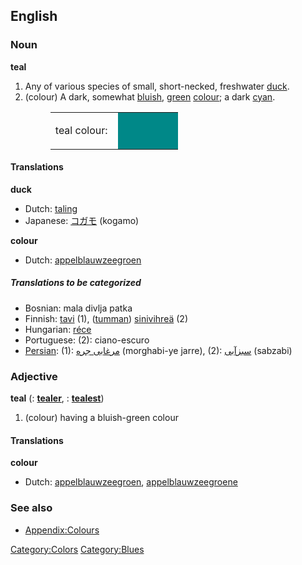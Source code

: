 {{wikipedia}}
==English==
===Noun===
'''teal'''

#Any of various species of small, short-necked, freshwater [[duck]].
#(colour) A dark, somewhat [[bluish]], [[green]] [[color|colour]]; a dark [[cyan]].
#:<table><tr><td>teal colour: &nbsp;</td><td bgcolor="#008888" width="80">&nbsp; </td></tr></table>

====Translations====
'''duck'''
{{top}}
*Dutch: [[taling]] {{m}}
*Japanese: [[コガモ]] (kogamo)
{{mid}}
{{bottom}}

'''colour'''
{{top}}
*Dutch: [[appelblauwzeegroen]] {{n}}
{{mid}}
{{bottom}}

=====Translations to be categorized=====
{{checktrans}}
<!--Remove this section once all of the translations below have been moved into the tables above.-->
*Bosnian: mala divlja patka {{f}}
*Finnish: [[tavi#Finnish|tavi]] (1), ([[tumma]]n) [[sinivihreä]] (2)
*Hungarian: [[réce]]
*Portuguese: (2): ciano-escuro
*[[Persian]]: (1): [[مرغابی جره]] (morghabi-ye jarre), (2): [[سبزآبی]] (sabzabi)

===Adjective===
'''teal'''  ({{compar}}: '''[[tealer]]''', {{superl}}: '''[[tealest]]''')

#(colour) having a bluish-green colour

====Translations====
'''colour'''
{{top}}
*Dutch: [[appelblauwzeegroen]], [[appelblauwzeegroene]]
{{mid}}
{{bottom}}

===See also===
*[[Wiktionary_Appendix:Colours|Appendix:Colours]]

[[Category:Colors]]
[[Category:Blues]]